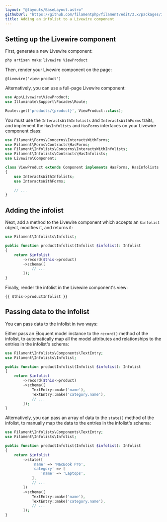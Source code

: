 ```yaml
---
layout: "@layouts/BaseLayout.astro"
githubUrl: "https://github.com/filamentphp/filament/edit/3.x/packages/infolists/docs/05-adding-an-infolist-to-a-livewire-component.md"
title: Adding an infolist to a Livewire component
---
```


## Setting up the Livewire component

First, generate a new Livewire component:

```bash
php artisan make:livewire ViewProduct
```

Then, render your Livewire component on the page:

```blade
@livewire('view-product')
```

Alternatively, you can use a full-page Livewire component:

```php
use App\Livewire\ViewProduct;
use Illuminate\Support\Facades\Route;

Route::get('products/{product}', ViewProduct::class);
```

You must use the `InteractsWithInfolists` and `InteractsWithForms` traits, and implement the `HasInfolists` and `HasForms` interfaces on your Livewire component class:

```php
use Filament\Forms\Concerns\InteractsWithForms;
use Filament\Forms\Contracts\HasForms;
use Filament\Infolists\Concerns\InteractsWithInfolists;
use Filament\Infolists\Contracts\HasInfolists;
use Livewire\Component;

class ViewProduct extends Component implements HasForms, HasInfolists
{
    use InteractsWithInfolists;
    use InteractsWithForms;

    // ...
}
```

## Adding the infolist

Next, add a method to the Livewire component which accepts an `$infolist` object, modifies it, and returns it:

```php
use Filament\Infolists\Infolist;

public function productInfolist(Infolist $infolist): Infolist
{
    return $infolist
        ->record($this->product)
        ->schema([
            // ...
        ]);
}
```

Finally, render the infolist in the Livewire component's view:

```blade
{{ $this->productInfolist }}
```

## Passing data to the infolist

You can pass data to the infolist in two ways:

Either pass an Eloquent model instance to the `record()` method of the infolist, to automatically map all the model attributes and relationships to the entries in the infolist's schema:

```php
use Filament\Infolists\Components\TextEntry;
use Filament\Infolists\Infolist;

public function productInfolist(Infolist $infolist): Infolist
{
    return $infolist
        ->record($this->product)
        ->schema([
            TextEntry::make('name'),
            TextEntry::make('category.name'),
            // ...
        ]);
}
```

Alternatively, you can pass an array of data to the `state()` method of the infolist, to manually map the data to the entries in the infolist's schema:

```php
use Filament\Infolists\Components\TextEntry;
use Filament\Infolists\Infolist;

public function productInfolist(Infolist $infolist): Infolist
{
    return $infolist
        ->state([
            'name' => 'MacBook Pro',
            'category' => [
                'name' => 'Laptops',
            ],
            // ...
        ])
        ->schema([
            TextEntry::make('name'),
            TextEntry::make('category.name'),
            // ...
        ]);
}
```
